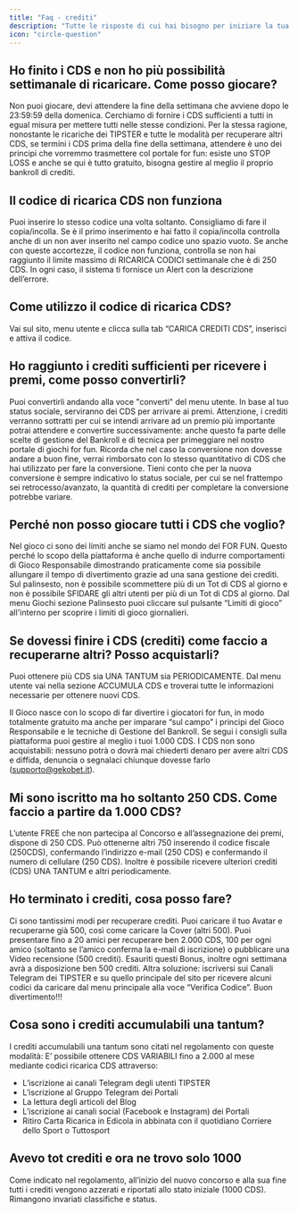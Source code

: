 ```yaml
---
title: "Faq - crediti"
description: "Tutte le risposte di cui hai bisogno per iniziare la tua avventura"
icon: "circle-question"
---
```


## Ho finito i CDS e non ho più possibilità settimanale di ricaricare. Come posso giocare?

Non puoi giocare, devi attendere la fine della settimana che avviene dopo le 23:59:59 della domenica. Cerchiamo di fornire i CDS sufficienti a tutti in egual misura per mettere tutti nelle stesse condizioni. Per la stessa ragione, nonostante le ricariche dei TIPSTER e tutte le modalità per recuperare altri CDS, se termini i CDS prima della fine della settimana, attendere è uno dei principi che vorremmo trasmettere col portale for fun: esiste uno STOP LOSS e anche se qui è tutto gratuito, bisogna gestire al meglio il proprio bankroll di crediti.

## Il codice di ricarica CDS non funziona

Puoi inserire lo stesso codice una volta soltanto. Consigliamo di fare il copia/incolla. Se è il primo inserimento e hai fatto il copia/incolla controlla anche di un non aver inserito nel campo codice uno spazio vuoto. Se anche con queste accortezze, il codice non funziona, controlla se non hai raggiunto il limite massimo di RICARICA CODICI settimanale che è di 250 CDS. In ogni caso, il sistema ti fornisce un Alert con la descrizione dell’errore.

## Come utilizzo il codice di ricarica CDS?

Vai sul sito, menu utente e clicca sulla tab “CARICA CREDITI CDS”, inserisci e attiva il codice.

## Ho raggiunto i crediti sufficienti per ricevere i premi, come posso convertirli?

Puoi convertirli andando alla voce "converti" del menu utente. In base al tuo status sociale, serviranno dei CDS per arrivare ai premi. Attenzione, i crediti verranno sottratti per cui se intendi arrivare ad un premio più importante potrai attendere e convertire successivamente: anche questo fa parte delle scelte di gestione del Bankroll e di tecnica per primeggiare nel nostro portale di giochi for fun. Ricorda che nel caso la conversione non dovesse andare a buon fine, verrai rimborsato con lo stesso quantitativo di CDS che hai utilizzato per fare la conversione. Tieni conto che per la nuova conversione è sempre indicativo lo status sociale, per cui se nel frattempo sei retrocesso/avanzato, la quantità di crediti per completare la conversione potrebbe variare.

## Perché non posso giocare tutti i CDS che voglio?

Nel gioco ci sono dei limiti anche se siamo nel mondo del FOR FUN. Questo perché lo scopo della piattaforma è anche quello di indurre comportamenti di Gioco Responsabile dimostrando praticamente come sia possibile allungare il tempo di divertimento grazie ad una sana gestione dei crediti. Sul palinsesto, non è possibile scommettere più di un Tot di CDS al giorno e non è possibile SFIDARE gli altri utenti per più di un Tot di CDS al giorno. Dal menu Giochi sezione Palinsesto puoi cliccare sul pulsante “Limiti di gioco” all'interno per scoprire i limiti di gioco giornalieri.

## Se dovessi finire i CDS (crediti) come faccio a recuperarne altri? Posso acquistarli?

Puoi ottenere più CDS sia UNA TANTUM sia PERIODICAMENTE. Dal menu utente vai nella sezione ACCUMULA CDS e troverai tutte le informazioni necessarie per ottenere nuovi CDS.

Il Gioco nasce con lo scopo di far divertire i giocatori for fun, in modo totalmente gratuito ma anche per imparare “sul campo” i principi del Gioco Responsabile e le tecniche di Gestione del Bankroll. Se segui i consigli sulla piattaforma puoi gestire al meglio i tuoi 1.000 CDS. I CDS non sono acquistabili: nessuno potrà o dovrà mai chiederti denaro per avere altri CDS e diffida, denuncia o segnalaci chiunque dovesse farlo ([supporto@gekobet.it](mailto:supporto@gekobet.it)).

## Mi sono iscritto ma ho soltanto 250 CDS. Come faccio a partire da 1.000 CDS?

L’utente FREE che non partecipa al Concorso e all’assegnazione dei premi, dispone di 250 CDS. Può ottenerne altri 750 inserendo il codice fiscale (250CDS), confermando l’indirizzo e-mail (250 CDS) e confermando il numero di cellulare (250 CDS). Inoltre è possibile ricevere ulteriori crediti (CDS) UNA TANTUM e altri periodicamente.

## Ho terminato i crediti, cosa posso fare?

Ci sono tantissimi modi per recuperare crediti. Puoi caricare il tuo Avatar e recuperarne già 500, così come caricare la Cover (altri 500). Puoi presentare fino a 20 amici per recuperare ben 2.000 CDS, 100 per ogni amico (soltanto se l’amico conferma la e-mail di iscrizione) o pubblicare una Video recensione (500 crediti). Esauriti questi Bonus, inoltre ogni settimana avrà a disposizione ben 500 crediti. Altra soluzione: iscriversi sui Canali Telegram dei TIPSTER e su quello principale del sito per ricevere alcuni codici da caricare dal menu principale alla voce “Verifica Codice”. Buon divertimento!!!

## Cosa sono i crediti accumulabili una tantum?

I crediti accumulabili una tantum sono citati nel regolamento con queste modalità: E’ possibile ottenere CDS VARIABILI fino a 2.000 al mese mediante codici ricarica CDS attraverso:

- L’iscrizione ai canali Telegram degli utenti TIPSTER
- L’iscrizione al Gruppo Telegram dei Portali
- La lettura degli articoli del Blog
- L’iscrizione ai canali social (Facebook e Instagram) dei Portali
- Ritiro Carta Ricarica in Edicola in abbinata con il quotidiano Corriere dello Sport o Tuttosport

## Avevo tot crediti e ora ne trovo solo 1000

Come indicato nel regolamento, all’inizio del nuovo concorso e alla sua fine tutti i crediti vengono azzerati e riportati allo stato iniziale (1000 CDS). Rimangono invariati classifiche e status.